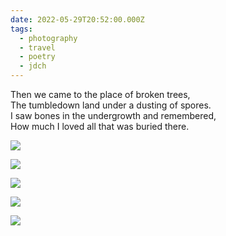 ```yaml
---
date: 2022-05-29T20:52:00.000Z
tags:
  - photography
  - travel
  - poetry
  - jdch
---
```

Then we came to the place of broken trees,<br/>
The tumbledown land under a dusting of spores.<br/>
I saw bones in the undergrowth and remembered,<br/>
How much I loved all that was buried there.

![](../../assets/photos/20220529-IMG_1934.jpg)

![](../../assets/photos/20220530-IMG_2061.jpg)

![](../../assets/photos/20220530-IMG_1974.jpg)

![](../../assets/photos/20220530-IMG_2002.jpg)

![](../../assets/photos/20220530-IMG_2029.jpg)
